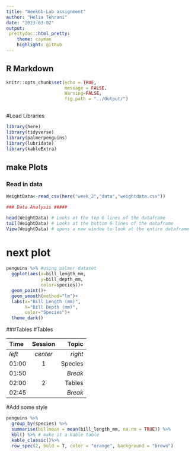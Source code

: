 ```yaml
---
title: "Week6b-Lab assignment"
author: "Helia Tehrani"
date: "2023-03-02"
output:
 prettydoc::html_pretty:
    theme: cayman
    highlight: github 
---
```


## R Markdown

```r
knitr::opts_chunk$set(echo = TRUE,
                      message = FALSE,
                      Warning=FALSE,
                      fig.path = "../Output/")
                      
```

#Load Libraries

```r
library(here)
library(tidyverse)
library(palmerpenguins)
library(lubridate)
library(kableExtra)
```

## make Plots

### Read in data

```r
WeightData<-read_csv(here("week_2","data","weightdata.csv"))

### Data Analysis #####

head(WeightData) # Looks at the top 6 lines of the dataframe
tail(WeightData) # Looks at the bottom 6 lines of the dataframe
View(WeightData) # opens a new window to look at the entire dataframe
```

# next plot

```r
penguins %>% #using palmer dataset
  ggplot(aes(x=bill_length_mm,
             y=bill_depth_mm,
             color=species))+
  geom_point()+
  geom_smooth(method="lm")+
  labs(x="Bill Length (mm)",
       Y="Bill Depth (mm)",
       color="Species")+
  theme_dark()
```

###Tables #Tables

| Time   | Session  |   Topic |
|:-------|:--------:|--------:|
| *left* | *center* | *right* |
| 01:00  |    1     | Species |
| 01:50  |          | *Break* |
| 02:00  |    2     |  Tables |
| 02:45  |          | *Break* |

#Add some style

```r
penguins %>%
  group_by(species) %>%
  summarise(billmean = mean(bill_length_mm, na.rm = TRUE)) %>%
  kbl() %>% # make it a kable table
  kable_classic()%>%
  row_spec(2, bold = T, color = "orange", background = "brown")
```
